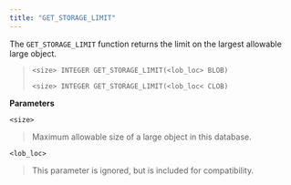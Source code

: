 ```yaml
---
title: "GET_STORAGE_LIMIT"
---
```




The `GET_STORAGE_LIMIT` function returns the limit on the largest allowable large object.

> `<size> INTEGER GET_STORAGE_LIMIT(<lob_loc> BLOB)`
> 
> `<size> INTEGER GET_STORAGE_LIMIT(<lob_loc< CLOB)`

**Parameters**

`<size>`

> Maximum allowable size of a large object in this database.

`<lob_loc>`

> This parameter is ignored, but is included for compatibility.
